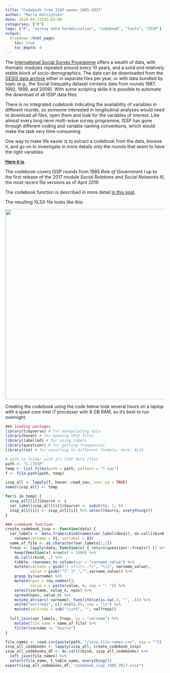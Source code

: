 ```yaml
---
title: "Codebook from ISSP waves 1985-2017"
author: "Marta Kołczyńska"
date: 2019-04-23T03:03:00
categories: ["R"]
tags: ["R", "survey data harmonization", "codebook", "tools", "ISSP"]
output: 
  blogdown::html_page:
    toc: true
    toc_depth: 4
---
```

  
The [International Social Survey Programme](http://www.issp.org){target="_blank"} offers a wealth of data, with thematic modules repeated around every 10 years, and a solid and relatively stable block of socio-demographics. The data can be downloaded from the [GESIS data archive](https://www.gesis.org/issp/home/){target="_blank"} either in separate files per year, or with data bundled by topic (e.g., the Social Inequality dataset contains data from rounds 1987, 1992, 1999, and 2009). With some scripting skills it is possible to automate the download of all ISSP data files.

There is no integrated codebook indicating the availability of variables in different rounds, so someone interested in longitudinal analyses would need to download all files, open them and look for the variables of interest. Like almost every long-term multi-wave survey programme, ISSP has gone through different coding and variable naming conventions, which would make the task very time-consuming.

One way to make life easier is to extract a codebook from the data, browse it, and go on to investigate in more details only the rounds that seem to have the right variables. 

[**Here it is**](https://github.com/mkolczynska/martakolczynska/blob/master/content/post/data/issp_codebook_1985_2017.xlsx){target="_blank"}.

The codebook covers ISSP rounds from 1985 *Role of Government I* up to the first release of the 2017 module *Social Relations and Social Networks III*, the most recent file versions as of April 2019.
  
The codebook function is described in more detail [in this post](https://martakolczynska.com/post/codebook-labelled-data/){target="_blank"}.

The resulting XLSX file looks like this:

![](/images/issp_all_codebook.png){width="600px"}

Creating the codebook using the code below took several hours on a laptop with a quad-core Intel i7 processor with 8 GB RAM, so it's best to run overnight.

```r
### loading packages
library(tidyverse) # for manipulating data
library(haven) # for opening SPSS files
library(labelled) # for using labels
library(questionr) # for getting frequencies
library(rio) # for exporting to different formats; here: XLSX

# path to folder with all ISSP data files
path <- "C:/ISSP"
temp <- list.files(path = path, pattern = "*.sav")
f <- file.path(path, temp)

issp_all <- lapply(f, haven::read_sav, user_na = TRUE)
names(issp_all) <- temp

for(i in temp) { 
  issp_all[[i]]$Source <- i
  var_label(issp_all[[i]]$Source) <- substr(i, 1, 6) 
  issp_all[[i]] <- issp_all[[i]] %>% select(Source, everything())
}

### codebook function
create_codebook_issp <- function(data) {
  var_labels <- data.frame(cbind(names(var_label(data)), do.call(rbind, var_label(data)))) %>%
    rename(varname = X1, varlabel = X2)
  name_of_file <- as.character(var_labels[1,2])
  freqs <- lapply(data, function(x) { return(questionr::freq(x)) }) %>%
    keep(function(x) nrow(x) < 1000) %>%
    do.call(rbind, .) %>% 
    tibble::rownames_to_column(var = "varname_value") %>%
    mutate(varname = gsub("(.+?)(\\..*)", "\\1", varname_value),
           value = gsub("^[^.]*.","",varname_value)) %>%
    group_by(varname) %>%
    mutate(npos = row_number(),
           value_n = paste(value, n, sep = ": ")) %>%
    select(varname, value_n, npos) %>%
    spread(npos, value_n) %>%
    mutate_at(vars(-varname), funs(ifelse(is.na(.), "", .))) %>%
    unite("valfreqs", c(2:ncol(.)), sep = "\n") %>%
    mutate(valfreqs = sub("\\s+$", "", valfreqs))
  
  full_join(var_labels, freqs, by = "varname") %>%
    mutate(file_name = name_of_file) %>%
    filter(varname != "Source")
}

file_names <- read.csv(paste(path, "/issp-file-names.csv", sep = ""))
issp_all_codebooks <- lapply(issp_all, create_codebook_issp)
issp_all_codebooks_df <- do.call(rbind, issp_all_codebooks) %>%
  left_join(file_names) %>%
  select(file_name, t_table_name, everything())
export(issp_all_codebooks_df, "codebook_issp_1985_2017.xlsx")
```



